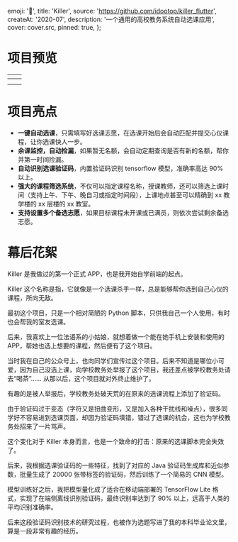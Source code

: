 
  emoji: '🥷️',
  title: 'Killer',
  source: 'https://github.com/idootop/killer_flutter',
  createAt: '2020-07',
  description: '一个通用的高校教务系统自动选课应用',
  cover: cover.src,
  pinned: true,
};

# 项目预览







|    <TableImage src={home.src} alt='首页'/>    | <TableImage src={captcha.src} alt='验证码识别'/> |
| :-------------------------------------------: | ------------------------------------------------ |
| <TableImage src={school.src} alt='选课时间'/> | <TableImage src={teacher.src} alt='选课志愿'/>   |
| <TableImage src={start.src} alt='开始选课'/>  | <TableImage src={success.src} alt='选课成功'/>   |

# 项目亮点

- **一键自动选课**，只需填写好选课志愿，在选课开始后会自动匹配并提交心仪课程，让你选课快人一步。
- **余课监控，自动捡漏**，如果暂无名额，会自动定期查询是否有新的名额，帮你并第一时间捡漏。
- **自动识别选课验证码**，内置验证码识别 tensorflow 模型，准确率高达 90% 以上。
- **强大的课程筛选系统**，不仅可以指定课程名称，授课教师，还可以筛选上课时间（支持上午、下午、晚自习或指定时间段），上课地点甚至可以精确到 xx 教学楼的 xx 层楼的 xx 教室。
- **支持设置多个备选志愿**，如果目标课程未开课或已满员，则依次尝试剩余备选志愿。

# 幕后花絮

Killer 是我做过的第一个正式 APP，也是我开始自学前端的起点。

Killer 这个名称是指，它就像是一个选课杀手一样，总是能够帮你选到自己心仪的课程，所向无敌。

最初这个项目，只是一个相对简陋的 Python 脚本，只供我自己一个人使用，有时也会帮我的室友选课。

后来，我喜欢上一位法语系的小姑娘，就想着做一个能在她手机上安装和使用的 APP，帮她也选上想要的课程，然后便有了这个项目。

当时我在自己的公众号上，也向同学们宣传过这个项目。后来不知道是哪位小可爱，因为自己没选上课，向学校教务处举报了这个项目，我还差点被学校教务处请去“喝茶”…… 从那以后，这个项目就对外终止维护了。

有趣的是被人举报后，学校教务处破天荒的在原来的选课流程上添加了验证码。

由于验证码过于变态（字符又是扭曲变形，又是加入各种干扰线和噪点），很多同学好不容易进到选课页面，却因为验证码填错，错过了选课的机会，这也为学校教务处招来了一片骂声。

这个变化对于 Killer 本身而言，也是一个致命的打击：原来的选课脚本完全失效了。

后来，我根据选课验证码的一些特征，找到了对应的 Java 验证码生成库和近似参数，批量生成了 20000 张带标签的验证码，然后训练了一个简易的 CNN 模型。


<BaseImage src={captchas.src} alt="验证码数据集" />


<BaseImage src={model.src} alt="模型结构" />

模型训练好之后，我把模型量化成了适合在移动端部署的 TensorFlow Lite 格式，实现了在端侧离线识别验证码，最终识别率达到了 90% 以上，远高于人类的平均识别准确率。


<BaseImage src={acc.src} alt="模型准确率" />

后来这段验证码识别技术的研究过程，也被作为选题写进了我的本科毕业论文里，算是一段非常有趣的经历。
